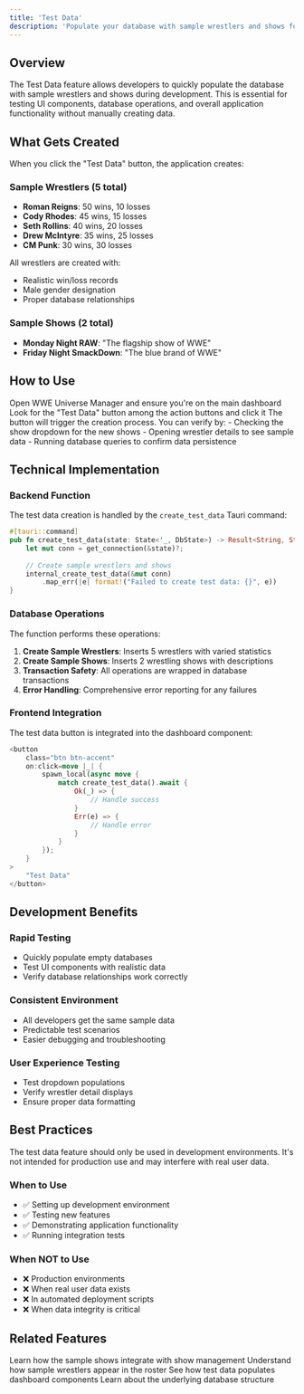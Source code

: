 ```yaml
---
title: 'Test Data'
description: 'Populate your database with sample wrestlers and shows for development'
---
```


## Overview

The Test Data feature allows developers to quickly populate the database with sample wrestlers and shows during development. This is essential for testing UI components, database operations, and overall application functionality without manually creating data.

## What Gets Created

When you click the "Test Data" button, the application creates:

### Sample Wrestlers (5 total)
- **Roman Reigns**: 50 wins, 10 losses
- **Cody Rhodes**: 45 wins, 15 losses  
- **Seth Rollins**: 40 wins, 20 losses
- **Drew McIntyre**: 35 wins, 25 losses
- **CM Punk**: 30 wins, 30 losses

All wrestlers are created with:
- Realistic win/loss records
- Male gender designation
- Proper database relationships

### Sample Shows (2 total)
- **Monday Night RAW**: "The flagship show of WWE"
- **Friday Night SmackDown**: "The blue brand of WWE"

## How to Use

<Steps>
  <Step title="Access the Dashboard">
    Open WWE Universe Manager and ensure you're on the main dashboard
  </Step>
  <Step title="Click Test Data">
    Look for the "Test Data" button among the action buttons and click it
  </Step>
  <Step title="Verify Creation">
    The button will trigger the creation process. You can verify by:
    - Checking the show dropdown for the new shows
    - Opening wrestler details to see sample data
    - Running database queries to confirm data persistence
  </Step>
</Steps>

## Technical Implementation

### Backend Function

The test data creation is handled by the `create_test_data` Tauri command:

```rust
#[tauri::command]
pub fn create_test_data(state: State<'_, DbState>) -> Result<String, String> {
    let mut conn = get_connection(&state)?;
    
    // Create sample wrestlers and shows
    internal_create_test_data(&mut conn)
        .map_err(|e| format!("Failed to create test data: {}", e))
}
```

### Database Operations

The function performs these operations:

1. **Create Sample Wrestlers**: Inserts 5 wrestlers with varied statistics
2. **Create Sample Shows**: Inserts 2 wrestling shows with descriptions
3. **Transaction Safety**: All operations are wrapped in database transactions
4. **Error Handling**: Comprehensive error reporting for any failures

### Frontend Integration

The test data button is integrated into the dashboard component:

```rust
<button 
    class="btn btn-accent"
    on:click=move |_| {
        spawn_local(async move {
            match create_test_data().await {
                Ok(_) => {
                    // Handle success
                }
                Err(e) => {
                    // Handle error
                }
            }
        });
    }
>
    "Test Data"
</button>
```

## Development Benefits

### Rapid Testing
- Quickly populate empty databases
- Test UI components with realistic data
- Verify database relationships work correctly

### Consistent Environment
- All developers get the same sample data
- Predictable test scenarios
- Easier debugging and troubleshooting

### User Experience Testing
- Test dropdown populations
- Verify wrestler detail displays
- Ensure proper data formatting

## Best Practices

<Warning>
The test data feature should only be used in development environments. It's not intended for production use and may interfere with real user data.
</Warning>

### When to Use
- ✅ Setting up development environment
- ✅ Testing new features
- ✅ Demonstrating application functionality
- ✅ Running integration tests

### When NOT to Use
- ❌ Production environments
- ❌ When real user data exists
- ❌ In automated deployment scripts
- ❌ When data integrity is critical

## Related Features

<CardGroup cols={2}>
  <Card
    title="Show Management"
    icon="tv"
    href="/features/show-management"
  >
    Learn how the sample shows integrate with show management
  </Card>
  <Card
    title="Wrestler Management"
    icon="users"
    href="/features/wrestler-management"
  >
    Understand how sample wrestlers appear in the roster
  </Card>
  <Card
    title="Dashboard"
    icon="dashboard"
    href="/components/dashboard"
  >
    See how test data populates dashboard components
  </Card>
  <Card
    title="Database Architecture"
    icon="database"
    href="/architecture/database"
  >
    Learn about the underlying database structure
  </Card>
</CardGroup>
